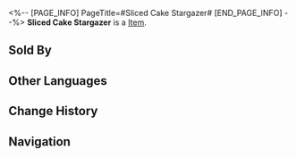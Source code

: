 <%-- [PAGE_INFO]
PageTitle=#Sliced Cake Stargazer#
[END_PAGE_INFO] --%>
{{Item Infobox
|title       = Sliced Cake Stargazer
|id          = 401022
|image       = Item Sliced Cake Stargazer.png
|type        = 
|invCategory = Consumables
|rarity      = 2
|effect      = Upon use, the target ally immediately regenerates 30% of their Energy.
|description = One of the most renowned snacks in Penacony. Outsiders often recall its distinctive shape but hesitate to taste its flavor.
|source1     = [[Omni-Synthesizer]]
|source2     = Clock Diner
}}
{{Description|1=''"These fish heads gazing up the stars are trying to urge us to explore..."''}}
'''Sliced Cake Stargazer''' is a [[Item]].

==Sold By==
{{Shop Availability}}

==Other Languages==
{{Other Languages
|en   = Sliced Cake Stargazer
|zhs  = 切片蛋糕「仰望星空」
|zht  = 切片蛋糕「仰望星空」
|ja   = ケーキ「星空を仰ぐ」
|ko   = 조각 케이크 「스타게이지」
|es   = Pastel "Observación de estrellas" en trozos
|fr   = Part de gâteau Mirétoiles
|ru   = Порезанный тортстрёмминг
|th   = Sliced Cake Stargazer
|vi   = Lát Bánh "Ngước Nhìn Trời Sao"
|de   = Schnittkuchen Sterngucker
|id   = Sliced Cake Stargazer
|pt   = Bolo Observador de Estrelas Fatiado
}}

==Change History==
{{Change History|2.0}}

==Navigation==
{{Consumable Navbox}}